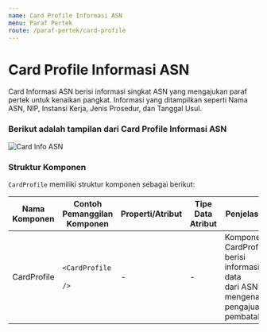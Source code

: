 ```yaml
---
name: Card Profile Informasi ASN
menu: Paraf Pertek
route: /paraf-pertek/card-profile
---
```


# Card Profile Informasi ASN

Card Informasi ASN berisi informasi singkat ASN yang mengajukan
paraf pertek untuk kenaikan pangkat. Informasi yang ditampilkan seperti
Nama ASN, NIP, Instansi Kerja, Jenis Prosedur, dan Tanggal Usul.


### Berikut adalah tampilan dari Card Profile Informasi ASN
![Card Info ASN](../../src/img/paraf-pertek/PP_CardProfile.jpg)


### Struktur Komponen

`CardProfile` memiliki struktur komponen sebagai berikut:

| Nama Komponen | Contoh Pemanggilan <br/> Komponen                                                                                              | Properti/Atribut | Tipe Data <br/> Atribut | Penjelasan                                                                                                    |
| ------------- | ------------------------------------------------------------------------------------------------------------------------------ | ---------------- | ----------------------- | ------------------------------------------------------------------------------------------------------------- |
| CardProfile   | `<CardProfile` <br/> &nbsp;&nbsp;&nbsp;&nbsp;&nbsp;<br/> `/>`                                                                  | -                | -                       | Komponen CardProfile berisi informasi data <br/> dari ASN mengenai pengajuan pembatalan                             |



